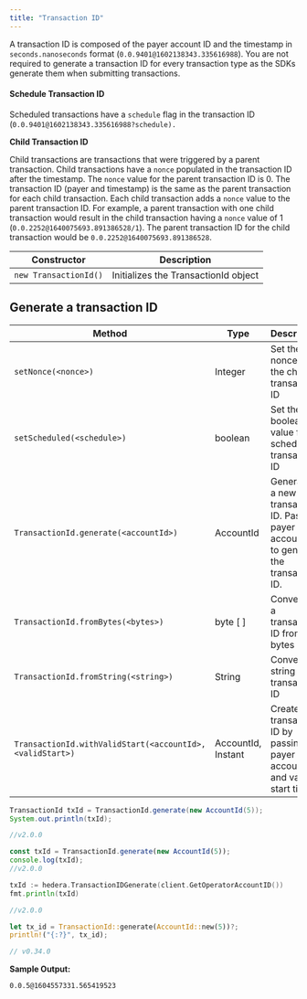 ```yaml
---
title: "Transaction ID"
---
```



A transaction ID is composed of the payer account ID and the timestamp in `seconds.nanoseconds` format (`0.0.9401@1602138343.335616988`). You are not required to generate a transaction ID for every transaction type as the SDKs generate them when submitting transactions.

#### Schedule Transaction ID

Scheduled transactions have a `schedule` flag in the transaction ID (`0.0.9401@1602138343.335616988?schedule).`

**Child Transaction ID**

Child transactions are transactions that were triggered by a parent transaction. Child transactions have a `nonce` populated in the transaction ID after the timestamp. The `nonce` value for the parent transaction ID is 0. The transaction ID (payer and timestamp) is the same as the parent transaction for each child transaction. Each child transaction adds a `nonce` value to the parent transaction ID. For example, a parent transaction with one child transaction would result in the child transaction having a `nonce` value of 1 (`0.0.2252@1640075693.891386528/1`). The parent transaction ID for the child transaction would be `0.0.2252@1640075693.891386528`.

| **Constructor**       | **Description**                      |
| --------------------- | ------------------------------------ |
| `new TransactionId()` | Initializes the TransactionId object |

## Generate a transaction ID

<table><thead><tr><th>Method</th><th>Type</th><th>Description</th></tr></thead><tbody><tr><td><code>setNonce(&#x3C;nonce>)</code></td><td>Integer</td><td>Set the nonce for the child transaction ID</td></tr><tr><td><code>setScheduled(&#x3C;schedule>)</code></td><td>boolean</td><td>Set the boolean value for a scheduled transaction ID</td></tr><tr><td><code>TransactionId.generate(&#x3C;accountId>)</code></td><td>AccountId</td><td>Generates a new transaction ID. Pass the payer account ID to generate the transaction ID.</td></tr><tr><td><code>TransactionId.fromBytes(&#x3C;bytes>)</code></td><td>byte [ ]</td><td>Converts to a transaction ID from bytes</td></tr><tr><td><code>TransactionId.fromString(&#x3C;string>)</code></td><td>String</td><td>Converts a string to transaction ID</td></tr><tr><td><code>TransactionId.withValidStart(&#x3C;accountId>, &#x3C;validStart>)</code></td><td>AccountId, Instant</td><td>Create a transaction ID by passing the payer account and valid start time</td></tr></tbody></table>

<CodeGroup>

```java Java
TransactionId txId = TransactionId.generate(new AccountId(5));
System.out.println(txId);

//v2.0.0
```


```javascript JavaScript
const txId = TransactionId.generate(new AccountId(5));
console.log(txId);
//v2.0.0
```


```go Go
txId := hedera.TransactionIDGenerate(client.GetOperatorAccountID())
fmt.println(txId)

//v2.0.0
```


```rust Rust
let tx_id = TransactionId::generate(AccountId::new(5))?;
println!("{:?}", tx_id);

// v0.34.0
```

</CodeGroup>

**Sample Output:**

`0.0.5@1604557331.565419523`
